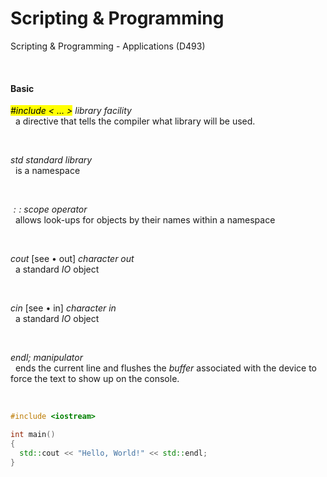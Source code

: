 # Scripting & Programming {.unnumbered}

::: {.lead}

Scripting & Programming - Applications (D493)

:::

<br>

#### Basic

::: {.lead}
| [_#include < ... >_]{.mark .vocab} *library facility*
|   a directive that tells the compiler what library will be used.
<br>

:::

::: {.lead}
| _$\text{std}$_ *standard library*
|   is a namespace
<br>

:::

::: {.lead}
| _$::$_ *scope operator*
|   allows look-ups for objects by their names within a namespace
<br>

:::

::: {.lead}
| _$\text{cout}$_ [see • out] *character out*
|   a standard $IO$ object
<br>

:::

::: {.lead}
| _$\text{cin}$_ [see • in] *character in*
|   a standard $IO$ object
<br>

:::

::: {.lead}
| _$\text{endl;}$_ *manipulator*
|   ends the current line and flushes the *buffer* associated with the device to force the text to show up on the console.
<br>

:::

```cpp
#include <iostream>

int main()
{
  std::cout << "Hello, World!" << std::endl;
}
```
